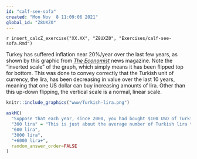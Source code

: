 ```yaml
---
id: "calf-see-sofa"
created: "Mon Nov  8 11:09:06 2021"
global_id: "Z8UXZ0"
---
```


`r insert_calcZ_exercise("XX.XX", "Z8UXZ0", "Exercises/calf-see-sofa.Rmd")`

Turkey has suffered inflation near 20%/year over the last few years, as shown by this graphic from *[The Economist](https://www.economist.com/img/b/600/653/90/sites/default/files/images/print-edition/20210710_EUC775.png)* news magazine. Note the "inverted scale" of the graph, which simply means it has been flipped top for bottom. This was done to convey correctly that the Turkish unit of currency, the lira, has been decreasing in value over the last 10 years, meaning that one US dollar can buy increasing amounts of lira. Other than this up-down flipping, the vertical scale is a normal, linear scale.

```r
knitr::include_graphics("www/Turkish-lira.png")
```




```r
askMC(
  "Suppose that each year, since 2000, you had bought $100 USD of Turkish lira, saving them under your mattress. How many lira would you have accumulated up to 2021? (Choose the best of these answers.)",
  "300 lira" = "This is just about the average number of Turkish lira that could be bought with $100 USD during the time period shown.",
  "600 lira",
  "3000 lira",
  "+6000 lira+",
  random_answer_order=FALSE
)
```

